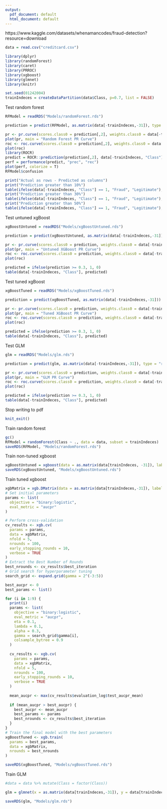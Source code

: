 ```yaml
---
output:
  pdf_document: default
  html_document: default
---
```

https://www.kaggle.com/datasets/whenamancodes/fraud-detection?resource=download
```r
data = read.csv("creditcard.csv")
```

```r
library(dplyr)
library(randomForest)
library(caret)
library(PRROC)
library(xgboost)
library(glmnet)
library(knitr)
```

```r
set.seed(01242004)
trainIndeces = createDataPartition(data$Class, p=0.7, list = FALSE)
```

Test random forest
```r
RFModel = readRDS("Models/randomForest.rds")

prediction = predict(RFModel, as.matrix(data[-trainIndeces,-31]), type = "prob")

pr <- pr.curve(scores.class0 = prediction[,2], weights.class0 = data[-trainIndeces, "Class"], curve = T)
plot(pr, main = "Random Forest PR Curve")
roc <- roc.curve(scores.class0 = prediction[,2], weights.class0 = data[-trainIndeces, "Class"], curve = T)
plot(roc)
library(ROCR)
predict = ROCR::prediction(prediction[,2], data[-trainIndeces, "Class"])
perf = performance(predict, "prec", "rec")
plot(perf, colorize = T)
RFModel$confusion

print("Actual as rows - Predicted as columns")
print("Prediction greater than 10%")
table(ifelse(data[-trainIndeces, "Class"] == 1, "Fraud", "Legitimate"), ifelse(prediction[,2] >= 0.1, "Fraud", "Legitimate"))
print("Prediction greater than 30%")
table(ifelse(data[-trainIndeces, "Class"] == 1, "Fraud", "Legitimate"), ifelse(prediction[,2] >= 0.3, "Fraud", "Legitimate"))
print("Prediction greater than 50%")
table(ifelse(data[-trainIndeces, "Class"] == 1, "Fraud", "Legitimate"), ifelse(prediction[,2] >= 0.5, "Fraud", "Legitimate"))
```

Test untuned xgBoost
```r
xgBoostUntuned = readRDS("Models/xgBoostUntuned.rds")

prediction = predict(xgBoostUntuned, as.matrix(data[-trainIndeces,-31]))

pr <- pr.curve(scores.class0 = prediction, weights.class0 = data[-trainIndeces, "Class"], curve = T)
plot(pr, main = "Untuned XGBoost PR Curve")
roc <- roc.curve(scores.class0 = prediction, weights.class0 = data[-trainIndeces, "Class"], curve = T)
plot(roc)

predicted = ifelse(prediction >= 0.3, 1, 0)
table(data[-trainIndeces, "Class"], predicted)
```

Test tuned xgBoost
```r
xgBoostTuned = readRDS("Models/xgBoostTuned.rds")

prediction = predict(xgBoostTuned, as.matrix(data[-trainIndeces,-31]))

pr <- pr.curve(scores.class0 = prediction, weights.class0 = data[-trainIndeces, "Class"], curve = T)
plot(pr, main = "Tuned XGBoost PR Curve")
roc <- roc.curve(scores.class0 = prediction, weights.class0 = data[-trainIndeces, "Class"], curve = T)
plot(roc)

predicted = ifelse(prediction >= 0.3, 1, 0)
table(data[-trainIndeces, "Class"], predicted)
```





Test GLM
```r
glm = readRDS("Models/glm.rds")

prediction = predict(glm, as.matrix(data[-trainIndeces,-31]), type = "response", s = 0.005)

pr <- pr.curve(scores.class0 = prediction, weights.class0 = data[-trainIndeces, "Class"], curve = T)
plot(pr, main = "GLM PR Curve")
roc <- roc.curve(scores.class0 = prediction, weights.class0 = data[-trainIndeces, "Class"], curve = T)
plot(roc)

predicted = ifelse(prediction >= 0.3, 1, 0)
table(data[-trainIndeces, "Class"], predicted)
```
Stop writing to pdf
```r
knit_exit()
```


Train random forest
```r
gc()
RFModel = randomForest(Class ~ ., data = data, subset = trainIndeces)
saveRDS(RFModel, "Models/randomForest.rds")
```

Train non-tuned xgboost
```r
xgBoostUntuned = xgboost(data = as.matrix(data[trainIndeces, -31]), label = as.matrix(data[trainIndeces, "Class"]), nrounds = 100, eta = 0.1, verbose = 1,objective = "binary:logistic", lambda = 0.2, alpha = 0.1, gamma = 1)
saveRDS(xgBoostUntuned, "Models/xgBoostUntuned.rds")
```

Train tuned xgboost
```r
xgbMatrix = xgb.DMatrix(data = as.matrix(data[trainIndeces,-31]), label = data[trainIndeces, 31])
# Set initial parameters
params <- list(
  objective = "binary:logistic",
  eval_metric = "aucpr"
)

# Perform cross-validation
cv_results <- xgb.cv(
  params = params,
  data = xgbMatrix,
  nfold = 5,
  nrounds = 100,
  early_stopping_rounds = 10,
  verbose = TRUE
)
# Extract the Best Number of Rounds
best_nrounds <- cv_results$best_iteration
# Grid search for hyperparameter tuning
search_grid <- expand.grid(gamma = 2^(-3:5))

best_aucpr <- 0
best_params <- list()

for (i in 1:9) {
  print(i)
  params <- list(
    objective = "binary:logistic",
    eval_metric = "aucpr",
    eta = 0.1,
    lambda = 0.1,
    alpha = 0.3,
    gamma = search_grid$gamma[i],
    colsample_bytree = 0.9
  )
  
  cv_results <- xgb.cv(
    params = params,
    data = xgbMatrix,
    nfold = 5,
    nrounds = 100,
    early_stopping_rounds = 10,
    verbose = TRUE
  )
  
  mean_aucpr <- max(cv_results$evaluation_log$test_aucpr_mean)
  
  if (mean_aucpr > best_aucpr) {
    best_aucpr <- mean_aucpr
    best_params <- params
    best_nrounds <- cv_results$best_iteration
  }
}
# Train the final model with the best parameters
xgBoostTuned <- xgb.train(
  params = best_params,
  data = xgbMatrix,
  nrounds = best_nrounds
)

saveRDS(xgBoostTuned, "Models/xgBoostTuned.rds")
```

Train GLM
```r
#data = data %>% mutate(Class = factor(Class))

glm = glmnet(x = as.matrix(data[trainIndeces,-31]), y = data[trainIndeces, 31], family = "binomial", type.measure = "class", alpha = 0)

saveRDS(glm, "Models/glm.rds")
```
